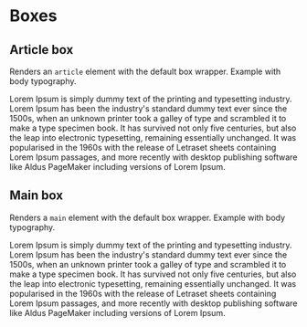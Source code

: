 
<Meta title="@ui/box" />

# Boxes

## Article box

Renders an `article` element with the default box wrapper. Example with body typography.

<Canvas>
  <Story name="Article box">
    <Article>
      <Body>
        Lorem Ipsum is simply dummy text of the printing and typesetting
        industry. Lorem Ipsum has been the industry's standard dummy text ever
        since the 1500s, when an unknown printer took a galley of type and
        scrambled it to make a type specimen book. It has survived not only five
        centuries, but also the leap into electronic typesetting, remaining
        essentially unchanged. It was popularised in the 1960s with the release
        of Letraset sheets containing Lorem Ipsum passages, and more recently
        with desktop publishing software like Aldus PageMaker including versions
        of Lorem Ipsum.
      </Body>
    </Article>
  </Story>
</Canvas>

## Main box

Renders a `main` element with the default box wrapper. Example with body typography.

<Canvas>
  <Story name="Main box">
    <Main>
      <Body>
        Lorem Ipsum is simply dummy text of the printing and typesetting
        industry. Lorem Ipsum has been the industry's standard dummy text ever
        since the 1500s, when an unknown printer took a galley of type and
        scrambled it to make a type specimen book. It has survived not only five
        centuries, but also the leap into electronic typesetting, remaining
        essentially unchanged. It was popularised in the 1960s with the release
        of Letraset sheets containing Lorem Ipsum passages, and more recently
        with desktop publishing software like Aldus PageMaker including versions
        of Lorem Ipsum.
      </Body>
    </Main>
  </Story>
</Canvas>
